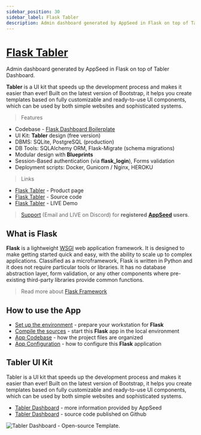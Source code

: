 ```yaml
---
sidebar_position: 30
sidebar_label: Flask Tabler
description: Admin dashboard generated by AppSeed in Flask on top of Tabler Dashboard.
---
```


# [Flask Tabler](https://appseed.us/product/tabler/flask/)

<SubHeading>Admin dashboard generated by AppSeed in Flask on top of Tabler Dashboard.</SubHeading>

**Tabler** is a UI kit that speeds up the development process and makes it easier than ever! Built on the latest version of Bootstrap, it helps you create templates based on fully customizable and ready-to-use UI components, which can be used by both simple websites and sophisticated systems.

> Features

- Codebase - [Flask Dashboard Boilerplate](../../boilerplate-code/flask-dashboard.mdx)
- UI Kit: **Tabler** design (free version)
- DBMS: SQLite, PostgreSQL (production)
- DB Tools: SQLAlchemy ORM, Flask-Migrate (schema migrations)
- Modular design with **Blueprints**
- Session-Based authentication (via **flask_login**), Forms validation
- Deployment scripts: Docker, Gunicorn / Nginx, HEROKU

> Links

- [Flask Tabler](https://appseed.us/product/tabler/flask/) - Product page
- [Flask Tabler](https://github.com/app-generator/flask-dashboard-tabler) - Source code
- [Flask Tabler](https://flask-dashboard-tabler.appseed.us/) - LIVE Demo

> [Support](https://appseed.us/support) (Email and LIVE on Discord) for **registered** [**AppSeed**](https://appseed.us/) **users**.

## What is Flask

**Flask** is a lightweight [WSGI](../../content/what-is/wsgi.mdx) web application framework. It is designed to make getting started quick and easy, with the ability to scale up to complex applications. Classified as a microframework, Flask is written in Python and it does not require particular tools or libraries. It has no database abstraction layer, form validation, or any other components where pre-existing third-party libraries provide common functions.

> Read more about [Flask Framework](../../content/what-is/flask.mdx)

## How to use the App

- [Set up the environment](../../boilerplate-code/flask-dashboard.mdx#environment) - prepare your workstation for **Flask**
- [Compile the sources](../../boilerplate-code/flask-dashboard.mdx#build-the-app-1) - start this **Flask** app in the local environment
- [App Codebase](../../boilerplate-code/flask-dashboard.mdx#app-codebase) - how the project files are organized
- [App Configuration](../../boilerplate-code/flask-dashboard.mdx#app-configuration) - how to configure this **Flask** application

## Tabler UI Kit

Tabler is a UI kit that speeds up the development process and makes it easier than ever! Built on the latest version of Bootstrap, it helps you create templates based on fully customizable and ready-to-use UI components, which can be used by both simple websites and sophisticated systems.

- [Tabler Dashboard](../../content/bootstrap-template/tabler.mdx) - more information provided by AppSeed
- [Tabler Dashboard](https://github.com/admin-dashboards/bootstrap-template-tabler) - source code published on Github

![Tabler Dashboard - Open-source Template.](../../../static/assets/docs-cover-tabler.jpg)

